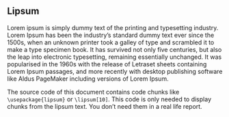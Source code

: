 ## Lipsum

Lorem ipsum is simply dummy text of the printing and typesetting industry. 
Lorem Ipsum has been the industry's standard dummy text ever since the 1500s, when an unknown printer took a galley of type and scrambled it to make a type specimen book. 
It has survived not only five centuries, but also the leap into electronic typesetting, remaining essentially unchanged. 
It was popularised in the 1960s with the release of Letraset sheets containing Lorem Ipsum passages, and more recently with desktop publishing software like Aldus PageMaker including versions of Lorem Ipsum.

The source code of this document contains code chunks like `\usepackage{lipsum}` or `\lipsum[10]`. 
This code is only needed to display chunks from the lipsum text.
You don't need them in a real life report.
